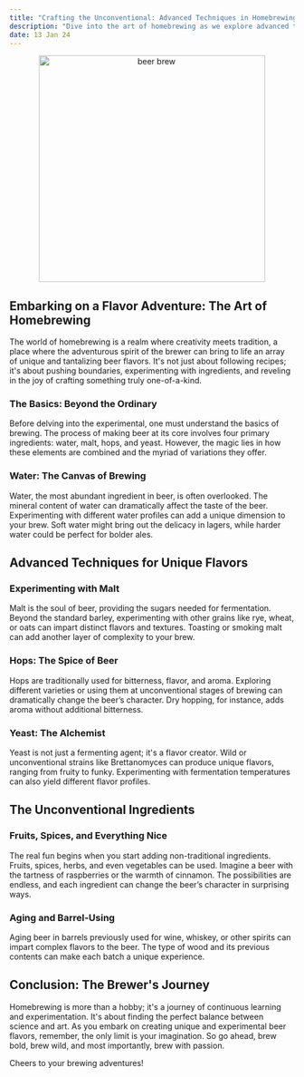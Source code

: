 ```yaml
---
title: "Crafting the Unconventional: Advanced Techniques in Homebrewing Unique Beer Flavors"
description: "Dive into the art of homebrewing as we explore advanced techniques for creating unique and experimental beer flavors. Perfect for the adventurous brewer looking to push boundaries."
date: 13 Jan 24
---
```


<center>
  <img src="/images/beer_brew.png" alt="beer brew" width="400" />
</center>


## Embarking on a Flavor Adventure: The Art of Homebrewing

The world of homebrewing is a realm where creativity meets tradition, a place where the adventurous spirit of the brewer can bring to life an array of unique and tantalizing beer flavors. It's not just about following recipes; it's about pushing boundaries, experimenting with ingredients, and reveling in the joy of crafting something truly one-of-a-kind.

### The Basics: Beyond the Ordinary

Before delving into the experimental, one must understand the basics of brewing. The process of making beer at its core involves four primary ingredients: water, malt, hops, and yeast. However, the magic lies in how these elements are combined and the myriad of variations they offer.

### Water: The Canvas of Brewing

Water, the most abundant ingredient in beer, is often overlooked. The mineral content of water can dramatically affect the taste of the beer. Experimenting with different water profiles can add a unique dimension to your brew. Soft water might bring out the delicacy in lagers, while harder water could be perfect for bolder ales.

## Advanced Techniques for Unique Flavors

### Experimenting with Malt

Malt is the soul of beer, providing the sugars needed for fermentation. Beyond the standard barley, experimenting with other grains like rye, wheat, or oats can impart distinct flavors and textures. Toasting or smoking malt can add another layer of complexity to your brew.

### Hops: The Spice of Beer

Hops are traditionally used for bitterness, flavor, and aroma. Exploring different varieties or using them at unconventional stages of brewing can dramatically change the beer’s character. Dry hopping, for instance, adds aroma without additional bitterness.

### Yeast: The Alchemist

Yeast is not just a fermenting agent; it's a flavor creator. Wild or unconventional strains like Brettanomyces can produce unique flavors, ranging from fruity to funky. Experimenting with fermentation temperatures can also yield different flavor profiles.

## The Unconventional Ingredients

### Fruits, Spices, and Everything Nice

The real fun begins when you start adding non-traditional ingredients. Fruits, spices, herbs, and even vegetables can be used. Imagine a beer with the tartness of raspberries or the warmth of cinnamon. The possibilities are endless, and each ingredient can change the beer’s character in surprising ways.

### Aging and Barrel-Using

Aging beer in barrels previously used for wine, whiskey, or other spirits can impart complex flavors to the beer. The type of wood and its previous contents can make each batch a unique experience.

## Conclusion: The Brewer's Journey

Homebrewing is more than a hobby; it's a journey of continuous learning and experimentation. It's about finding the perfect balance between science and art. As you embark on creating unique and experimental beer flavors, remember, the only limit is your imagination. So go ahead, brew bold, brew wild, and most importantly, brew with passion.

Cheers to your brewing adventures!
